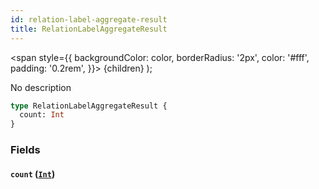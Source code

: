 ```yaml
---
id: relation-label-aggregate-result
title: RelationLabelAggregateResult
---
```


<span
style={{
      backgroundColor: color,
      borderRadius: '2px',
      color: '#fff',
      padding: '0.2rem',
    }}>
{children}
</span>
);

No description

```graphql
type RelationLabelAggregateResult {
  count: Int
}
```

### Fields

#### `count` ([`Int`](/docs/schema/scalars/int))
